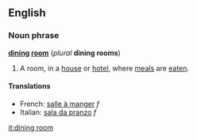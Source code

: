 ==English==
===Noun phrase===
{{wikipedia}}
'''[[dining]] [[room]]''' (''plural'' '''dining rooms''')

#A room, in a [[house]] or [[hotel]], where [[meal]]s are [[eaten]].

====Translations====
*French: [[salle à manger]] ''f''
*Italian: [[sala da pranzo]] ''f''

[[it:dining room]]